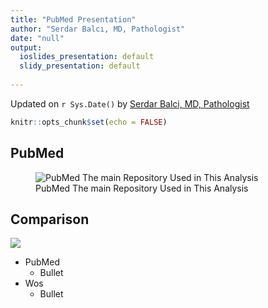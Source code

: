 ```yaml
---
title: "PubMed Presentation"
author: "Serdar Balcı, MD, Pathologist"
date: "null"
output:
  ioslides_presentation: default
  slidy_presentation: default
  
---
```


Updated on `r Sys.Date()` by [Serdar Balci, MD, Pathologist](https://github.com/sbalci/)

```r
knitr::opts_chunk$set(echo = FALSE)
```


## PubMed {.flexbox .vcenter}
![PubMed The main Repository Used in This Analysis](https://www.nlm.nih.gov/about/logos_nlm_photos/pubmed_logo.png)


## Comparison {.columns-2}

![](https://www.nlm.nih.gov/about/logos_nlm_photos/pubmed_logo.png)


- PubMed
    - Bullet
- Wos
    - Bullet

<!-- ## R Markdown -->

<!-- This is an R Markdown presentation. Markdown is a simple formatting syntax for authoring HTML, PDF, and MS Word documents. For more details on using R Markdown see <http://rmarkdown.rstudio.com>. -->

<!-- When you click the **Knit** button a document will be generated that includes both content as well as the output of any embedded R code chunks within the document. -->

<!-- ## Slide with Bullets -->

<!-- - Bullet 1 -->
<!-- - Bullet 2 -->
<!-- - Bullet 3 -->

<!-- ## Slide with R Output -->

<!-- ```{r cars, echo = TRUE} -->
<!-- summary(cars) -->
<!-- ``` -->

<!-- ## Slide with Plot -->

<!-- ```{r pressure} -->
<!-- plot(pressure) -->
<!-- ``` -->


